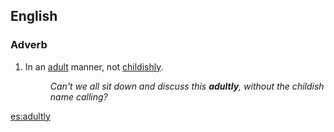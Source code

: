 ==English==

===Adverb===
{{en-adv}}

#In an [[adult]] manner, not [[childishly]].
#:''Can't we all sit down and discuss this '''adultly''', without the childish name calling?''

[[es:adultly]]